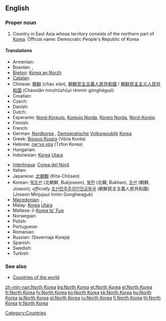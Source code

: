 ==English==
{{wikipedia}}

===Proper noun===
{{en-proper noun}}

# Country in East Asia whose territory consists of the northern part of [[Korea]]. Official name: Democratic People's Republic of Korea

====Translations====
{{trans-top|Democratic People's Republic of Korea}}
* Armenian: {{t-|hy|Հյուսիսային Կորեա|tr=Hyusisayin Korea|sc=Armn|xs=Armenian}}
* Bosnian: {{t-|bs|Sjeverna Koreja|f}}, {{t-|bs|Demokratska Narodna Republika Koreja|f}}
* [[Breton]]: [[Korea an Norzh]]
* [[Catalan]]: {{t-|ca|Corea del Nord|f}}
* Chinese: [[朝鲜]] (cháo xiàn), [[朝鮮民主主義人民共和國]] / [[朝鲜民主主义人民共和国]] (Cháoxiǎn mínzhǔzhǔyì rénmín gònghéguó)
* Croatian: {{t-|hr|Sjeverna Koreja|f}}
* Czech: {{t-|cs|Severní Korea|f}}
* Danish: {{t-|da|Nordkorea}}
* Dutch: {{t+|nl|Noord-Korea}}
* Esperanto: [[Nord-Koreujo]], [[Koreujo Norda]], [[Koreio Norda]], [[Nord-Koreio]]
* Finnish: {{t+|fi|Pohjois-Korea}}
* French: {{t+|fr|Corée du Nord|f}}
* German: [[Nordkorea]] {{n}}, [[Demokratisch]]e [[Volksrepublik]] [[Korea]] {{f}}
* Greek: [[Βόρεια Κορέα]] (Vória Koréa) {{f}}
* Hebrew: [[צפון קוריאה]] (Tzfon Korea)
* Hungarian: {{t+|hu|Észak-Korea}}
* Indonesian: [[Korea]] [[Utara]]
{{trans-mid}}
* [[Interlingua]]: [[Corea del Nord]]
* Italian: {{t-|it|Corea del Nord|f}}
* Japanese: [[北朝鮮]] (Kita-Chōsen)
* Korean: [[북조선]] (北朝鮮, Bukjoseon), [[북한]] (北韓, Bukhan), [[조선]] (朝鮮, Joseon); ''officially'' [[조선민주주의인민공화국]] (朝鮮民主主義人民共和國) (Joseon Minjujuui Inmin Gonghwaguk)
* [[Macedonian]]: {{t|mk|Северна Кореја|f|tr=Séverna Koréja|sc=Cyrl|xs=Macedonian}},  {{t-|mk|Демократска Народна Република Кореја|f|tr=Demókratska Národna Repúblika Koréja|sc=Cyrl|xs=Macedonian}}
* Malay: [[Korea]] [[Utara]]
* Maltese: il-[[Korea ta' Fuq]]
* Norwegian: {{t+|no|Nord-Korea}}
* Polish: {{t+|pl|Korea Północna|f}}
* Portuguese: {{t+|pt|Coreia do Norte|f}}
* Romanian: {{t-|ro|Coreea de Nord|f}}
* Russian: {{t+|ru|Северная Корея|f|sc=Cyrl}} (Severnaja Koreja)
* Spanish: {{t+|es|Corea del Norte|f}}
* Swedish: {{t+|sv|Nordkorea}}
* Turkish: {{t+|tr|Kuzey Kore}}
{{trans-bottom}}

===See also===
* [[Appendix:Countries of the world|Countries of the world]]

[[Category:Countries]]

[[zh-min-nan:North Korea]]
[[bg:North Korea]]
[[et:North Korea]]
[[el:North Korea]]
[[fr:North Korea]]
[[fy:North Korea]]
[[ko:North Korea]]
[[kk:North Korea]]
[[hu:North Korea]]
[[ja:North Korea]]
[[pl:North Korea]]
[[ru:North Korea]]
[[fi:North Korea]]
[[th:North Korea]]
[[tr:North Korea]]